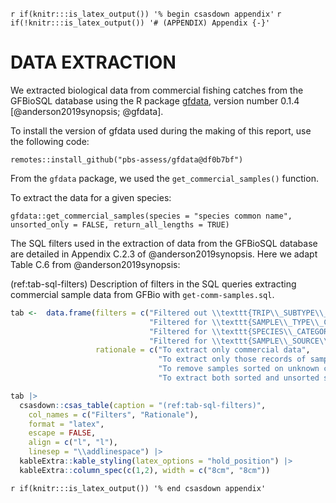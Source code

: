 <!-- The following code should appear at the beginning of the first appendix.
(if you have one)
After that, all subsequent sections will be turned into appendices. -->

`r if(knitr:::is_latex_output()) '% begin csasdown appendix'`
`r if(!knitr:::is_latex_output()) '# (APPENDIX) Appendix {-}'`

\clearpage

# DATA EXTRACTION {#app:data-extract}

We extracted biological data from commercial fishing catches from the GFBioSQL database using the R package [gfdata](https://github.com/pbs-assess/gfdata), version number 0.1.4 [@anderson2019synopsis; @gfdata].  

To install the version of gfdata used during the making of this report, use the following code:

`remotes::install_github("pbs-assess/gfdata@df0b7bf")`

From the `gfdata` package, we used the `get_commercial_samples()` function.

To extract the data for a given species:

`gfdata::get_commercial_samples(species = "species common name", unsorted_only = FALSE, return_all_lengths = TRUE)`

The SQL filters used in the extraction of data from the GFBioSQL database are detailed in Appendix C.2.3 of @anderson2019synopsis.
Here we adapt Table C.6 from @anderson2019synopsis:

(ref:tab-sql-filters) Description of filters in the SQL queries extracting commercial sample data from GFBio with `get-comm-samples.sql`.

```r
tab <-  data.frame(filters = c("Filtered out \\texttt{TRIP\\_SUBTYPE\\_CODE} \\texttt{2, 3} (research trips)",
                               "Filtered for \\texttt{SAMPLE\\_TYPE\\_CODE} \\texttt{1, 2, 6, 7, 8} (random or total)",
                               "Filtered for \\texttt{SPECIES\\_CATEGORY\\_CODE} \\texttt{0, 1, 3, 4, 5, 6}",
                               "Filtered for \\texttt{SAMPLE\\_SOURCE\\_CODE} \\texttt{NULL, 1, 2, 3}"),
                   rationale = c("To extract only commercial data",
                                 "To extract only those records of sample type 'random' or 'total'",
                                 "To remove samples sorted on unknown criteria",
                                 "To extract both sorted and unsorted samples for later filtration for desired analysis (removed stomach contents samples)"))

tab |>
  csasdown::csas_table(caption = "(ref:tab-sql-filters)",
    col_names = c("Filters", "Rationale"),
    format = "latex",
    escape = FALSE,
    align = c("l", "l"),
    linesep = "\\addlinespace") |>
  kableExtra::kable_styling(latex_options = "hold_position") |>
  kableExtra::column_spec(c(1,2), width = c("8cm", "8cm"))
```

`r if(knitr:::is_latex_output()) '% end csasdown appendix'`
